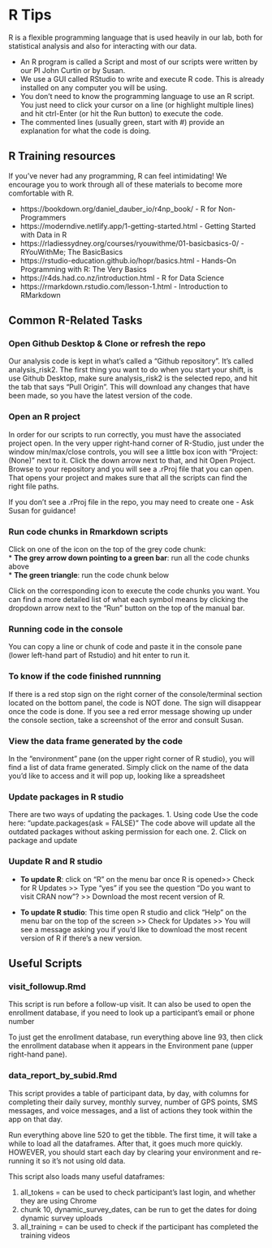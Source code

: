 # R Tips {#sec-r_instructions}   
R is a flexible programming language that is used heavily in our lab, both for statistical analysis and also for interacting with our data.

* An R program is called a Script and most of our scripts were written by our PI John Curtin or by Susan.
* We use a GUI called RStudio to write and execute R code. This is already installed on any computer you will be using. 
* You don’t need to know the programming language to use an R script. You just need to click your cursor on a line (or highlight multiple lines) and hit ctrl-Enter (or hit the Run button) to execute the code. 
* The commented lines (usually green, start with #) provide an explanation for what the code is doing.


## R Training resources
If you've never had any programming, R can feel intimidating! We encourage you to work through all of these materials to become more comfortable with R. 

* https://bookdown.org/daniel_dauber_io/r4np_book/ - R for Non-Programmers 
* https://moderndive.netlify.app/1-getting-started.html - Getting Started with Data in R
* https://rladiessydney.org/courses/ryouwithme/01-basicbasics-0/ - RYouWithMe; The BasicBasics
* https://rstudio-education.github.io/hopr/basics.html - Hands-On Programming with R: The Very Basics  
* https://r4ds.had.co.nz/introduction.html - R for Data Science  
* https://rmarkdown.rstudio.com/lesson-1.html - Introduction to RMarkdown 


## Common R-Related Tasks

### Open Github Desktop & Clone or refresh the repo

Our analysis code is kept in what's called a "Github repository". It's called analysis_risk2. The first thing you want to do when you start your shift, is use Github Desktop, make sure analysis_risk2 is the selected repo, and hit the tab that says "Pull Origin". This will download any changes that have been made, so you have the latest version of the code. 

### Open an R project
In order for our scripts to run correctly, you must have the associated project open. In the very upper right-hand corner of R-Studio, just under the window min/max/close controls, you will see a little box icon with "Project: (None)" next to it. Click the down arrow next to that, and hit Open Project. Browse to your repository and you will see a .rProj file that you can open. That opens your project and makes sure that all the scripts can find the right file paths.

If you don't see a .rProj file in the repo, you may need to create one - Ask Susan for guidance!

### Run code chunks in Rmarkdown scripts  

Click on one of the icon on the top of the grey code chunk:   
* **The grey arrow down pointing to a green bar**: run all the code chunks above  
* **The green triangle**: run the code chunk below   

Click on the corresponding icon to execute the code chunks you want. You can find a more detailed list of what each symbol means by clicking the dropdown arrow next to the "Run" button on the top of the manual bar. 

### Running code in the console
You can copy a line or chunk of code and paste it in the console pane (lower left-hand part of Rstudio) and hit enter to run it.

### To know if the code finished runnning  
If there is a red stop sign on the right corner of the console/terminal section located on the bottom panel, the code is NOT done. The sign will disappear once the code is done. If you see a red error message showing up under the console section, take a screenshot of the error and consult Susan. 

### View the data frame generated by the code  
In the "environment" pane (on the upper right corner of R studio), you will find a list of data frame generated. Simply click on the name of the data you’d like to access and it will pop up, looking like a spreadsheet  

### Update packages in R studio   
There are two ways of updating the packages.
1. Using code 
Use the code here: “update.packages(ask = FALSE)” 
The code above will update all the outdated packages without asking permission for each one. 
2. Click on package and update  

### Uupdate R and R studio   
* **To update R**:  click on “R” on the menu bar once R is opened>> Check for R Updates >> Type “yes” if you see the question “Do you want to visit CRAN now”? >> Download the most recent version of R.  

* **To update R studio**: This time open R studio and click “Help” on the menu bar on the top of the screen >> Check for Updates >> You will see a message asking you if you’d like to download the most recent version of R if there’s a new version.  


## Useful Scripts

### visit_followup.Rmd

This script is run before a follow-up visit. It can also be used to open the enrollment database, if you need to look up a participant's email or phone number

To just get the enrollment database, run everything above line 93, then click the enrollment database when it appears in the Environment pane (upper right-hand pane).

### data_report_by_subid.Rmd

This script provides a table of participant data, by day, with columns for completing their daily survey, monthly survey, number of GPS points, SMS messages, and voice messages, and a list of actions they took within the app on that day.

Run everything above line 520 to get the tibble. The first time, it will take a while to load all the dataframes. After that, it goes much more quickly. HOWEVER, you should start each day by clearing your environment and re-running it so it's not using old data.

This script also loads many useful dataframes:

1. all_tokens = can be used to check participant's last login, and whether they are using Chrome
2. chunk 10, dynamic_survey_dates, can be run to get the dates for doing dynamic survey uploads
3. all_training = can be used to check if the participant has completed the training videos
